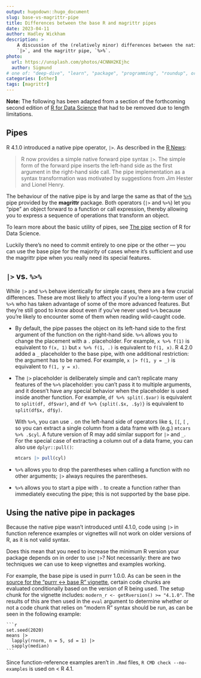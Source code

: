 ```yaml
---
output: hugodown::hugo_document
slug: base-vs-magrittr-pipe
title: Differences between the base R and magrittr pipes
date: 2023-04-11
author: Hadley Wickham
description: >
    A discussion of the (relatively minor) differences between the native R pipe, 
    `|>`, and the magrittr pipe, `%>%`.
photo:
  url: https://unsplash.com/photos/4CNNH2KEjhc
  author: Sigmund
# one of: "deep-dive", "learn", "package", "programming", "roundup", or "other"
categories: [other] 
tags: [magrittr]
---
```


<!--
TODO:
* [x] Look over / edit the post's title in the yaml
* [x] Edit (or delete) the description; note this appears in the Twitter card
* [x] Pick category and tags (see existing with `hugodown::tidy_show_meta()`)
* [x] Find photo & update yaml metadata
* [x] Create `thumbnail-sq.jpg`; height and width should be equal
* [x] Create `thumbnail-wd.jpg`; width should be >5x height
* [x] `hugodown::use_tidy_thumbnails()`
* [ ] Add intro sentence, e.g. the standard tagline for the package
* [ ] `usethis::use_tidy_thanks()`
-->

**Note:** The following has been adapted from a section of the forthcoming second edition of [R for Data Science](https://r4ds.hadley.nz/) that had to be removed due to length limitations.

## Pipes

R 4.1.0 introduced a native pipe operator, `|>`.
As described in the [R News](https://cran.r-project.org/doc/manuals/r-devel/NEWS.html):

> R now provides a simple native forward pipe syntax `|>`. The simple form of the forward pipe inserts the left-hand side as the first argument in the right-hand side call. The pipe implementation as a syntax transformation was motivated by suggestions from Jim Hester and Lionel Henry.  

The behaviour of the native pipe is by and large the same as that of the [`%>%`](https://magrittr.tidyverse.org/reference/pipe.html) pipe provided by the **magrittr** package. 
Both operators (`|>` and `%>%`) let you "pipe" an object forward to a function or call expression, thereby allowing you to express a sequence of operations that transform an object.

To learn more about the basic utility of pipes, see [The pipe](https://r4ds.hadley.nz/data-transform.html#the-pipe) section of R for Data Science.

Luckily there's no need to commit entirely to one pipe or the other --- you can use the base pipe for the majority of cases where it's sufficient and use the magrittr pipe when you really need its special features.

## `|>` vs. `%>%`

While `|>` and `%>%` behave identically for simple cases, there are a few crucial differences.
These are most likely to affect you if you're a long-term user of `%>%` who has taken advantage of some of the more advanced features.
But they're still good to know about even if you've never used `%>%` because you're likely to encounter some of them when reading wild-caught code.

-   By default, the pipe passes the object on its left-hand side to the first argument of the function on the right-hand side.
    `%>%` allows you to change the placement with a `.` placeholder.
    For example, `x %>% f(1)` is equivalent to `f(x, 1)` but `x %>% f(1, .)` is equivalent to `f(1, x)`.
    R 4.2.0 added a `_` placeholder to the base pipe, with one additional restriction: the argument has to be named.
    For example, `x |> f(1, y = _)` is equivalent to `f(1, y = x)`.

-   The `|>` placeholder is deliberately simple and can't replicate many features of the `%>%` placeholder: you can't pass it to multiple arguments, and it doesn't have any special behavior when the placeholder is used inside another function.
    For example, `df %>% split(.$var)` is equivalent to `split(df, df$var)`, and `df %>% {split(.$x, .$y)}` is equivalent to `split(df$x, df$y)`.

    With `%>%`, you can use `.` on the left-hand side of operators like `$`, `[[`, `[` , so you can extract a single column from a data frame with (e.g.) `mtcars %>% .$cyl`.
    A future version of R may add similar support for `|>` and `_`.
    For the special case of extracting a column out of a data frame, you can also use `dplyr::pull()`:

    ```r
    mtcars |> pull(cyl)
    ```

-   `%>%` allows you to drop the parentheses when calling a function with no other arguments; `|>` always requires the parentheses.

-   `%>%` allows you to start a pipe with `.` to create a function rather than immediately executing the pipe; this is not supported by the base pipe.

## Using the native pipe in packages

Because the native pipe wasn't introduced until 4.1.0, code using `|>` in function reference examples or vignettes will not work on older versions of R, as it is not valid syntax.

Does this mean that you need to increase the minimum R version your package depends on in order to use `|>`?
Not necessarily: there are two techniques we can use to keep vignettes and examples working.

For example, the base pipe is used in purrr 1.0.0. As can be seen in the [source for the “purrr <-> base R” vignette](https://github.com/tidyverse/purrr/commit/df4630c6e8cd5028386ee96b9036f1755f26adc4), certain code chunks are evaluated conditionally based on the version of R being used. The setup chunk for the vignette includes: `modern_r <- getRversion() >= "4.1.0"`. The results of this are then used in the `eval` argument to determine whether or not a code chunk that relies on "modern R" syntax should be run, as can be seen in the following example:

````verbatim
```r
set.seed(2020)
means |> 
  lapply(rnorm, n = 5, sd = 1) |> 
  sapply(median)
```
````

Since function-reference examples aren't in `.Rmd` files, `R CMD check --no-examples` is used on < R 4.1.
